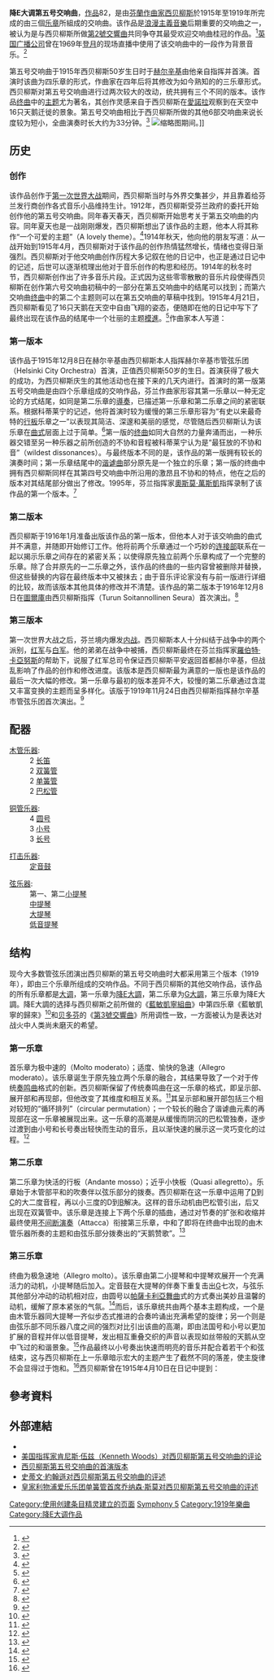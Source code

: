 {{NoteTA
|G1=音乐
|T=zh-cn:第五号交响曲 (西贝柳斯);zh-tw:第五號交響曲 (西貝流士);zh-hk:第五號交響曲 (西貝流士);zh-mo:第五號交響曲 (西貝流士)
}}

'''降E大调第五号交响曲'''，[[作品號|作品]]82，是由[[芬蘭|芬蘭]][[作曲家|作曲家]][[西贝柳斯|西贝柳斯]]於1915年至1919年所完成的由三個[[乐章|乐章]]所組成的交响曲。该作品是[[浪漫主義音樂|浪漫主義音樂]]后期重要的交响曲之一，被认为是与西贝柳斯所做[[第2號交響曲_(西貝柳斯)|第2號交響曲]]共同争夺其最受欢迎交响曲桂冠的作品。<ref>{{cite news |author1=BBC Music Magazine |title=Top 5 Sibelius works |url=https://www.classical-music.com/features/articles/top-5-sibelius-works/ |accessdate=2021-02-27 |work=Classical-music |date=December 8, 2015 at 1:16 pm}}</ref>[[英国广播公司|英国广播公司]]曾在1969年[[阿波羅11號|登月]]的现场直播中使用了该交响曲中的一段作为背景音乐。<ref>{{cite web |author1=ALBERT EHRNROOTH |title=WAS SIBELIUS A FOLKIE? |url=https://www.acge.net/was-sibelius-a-folkie/ |website=acge.net |accessdate=2021-04-17}}</ref>

第五号交响曲于1915年西贝柳斯50岁生日时于[[赫尔辛基|赫尔辛基]]由他亲自指挥并首演。首演时该曲为四乐章的形式，作曲家在四年后将其修改为如今熟知的的三乐章形式。西贝柳斯对第五号交响曲进行过两次较大的改动，统共拥有三个不同的版本。该作品[[终曲|终曲]]中的[[主题_(音乐)|主题]]尤为著名，其创作灵感来自于西贝柳斯在[[愛諾拉|愛諾拉]]观察到在天空中16只天鹅迁徙的景象。第五号交响曲相比于西贝柳斯所做的其他6部交响曲来说长度较为短小，全曲演奏时长大约为33分钟。<ref>{{cite news |author1=Andrew Clements |title=Sibelius: where to start with his music |url=https://www.theguardian.com/music/2020/sep/09/sibelius-where-to-start-with-his-music |accessdate=2021-02-27 |work=The Guardian |date=Wed 9 Sep 2020 07.01 EDT}}</ref>
[[File:Sibelius.gif|缩略图]]期间。]]

== 历史 ==
=== 创作 ===
该作品创作于[[第一次世界大战|第一次世界大战]]期间，西贝柳斯当时与外界交集甚少，并且靠着给芬兰发行商创作各式音乐小品维持生计。1912年，西贝柳斯受芬兰政府的委托开始创作他的第五号交响曲。同年春天春天，西贝柳斯开始思考关于第五交响曲的内容。同年夏天也是一战刚刚爆发，西贝柳斯想出了该作品的主题，他本人将其称作“一个可爱的主题”（A lovely theme）。<ref>{{cite news |author1=Jeff Counts |title=SIBELIUS – SYMPHONY NO. 5 IN E-FLAT MAJOR, OP. 82 |url=https://utahsymphony.org/explore/2013/10/sibelius-symphony-no-5-in-e-flat-major-op-82/ |accessdate=2021-03-16 |work=Utah Symphony |date=25 OCT 2013}}</ref>1914年秋天，他向他的朋友写道：{{cquote|“我遇见了另一种痛苦，但我已然可以分辨出我将要登上的那座山峦。我遇见上帝正在打开他的大门，我遇见他的乐团正演奏着第五交响曲！”|西貝流士给他朋友阿克塞尔·卡佩兰的信}}从一战开始到1915年4月，西贝柳斯对于该作品的创作热情猛然增长，情绪也变得日渐强烈。西贝柳斯对于他交响曲创作历程大多记叙在他的日记中，也正是通过日记中的记述，后世可以逐渐梳理出他对于音乐创作的构思和经历。1914年的秋冬时节，西贝柳斯创作出了许多音乐片段。正式因为这些零零散散的音乐片段使得西贝柳斯在创作第六号交响曲初稿中的一部分在第五交响曲中的结尾可以找到；而第六交响曲[[终曲|终曲]]中的第二个主题则可以在第五交响曲的草稿中找到。1915年4月21日，西贝柳斯看见了16只天鹅在天空中自由飞翔的姿态，便随即在他的日记中写下了最终出现在该作品的结尾中一个壮丽的主题[[模進|模進]]。<ref>{{cite web |title=SCHUMANN & SIBELIUS |url=https://www.dso.org/events-and-tickets/events/2122-spring/schumann-and-sibelius |website=Detroit Symphony Orchestra |accessdate=2021-03-16}}</ref>作曲家本人写道：{{cquote|“今日十时至十一时，我望见那十六只天鹅，我一生中最伟大的经历之一！上帝啊，多美啊！”|西貝流士日记的记叙}}

=== 第一版本 ===
该作品于1915年12月8日在赫尔辛基由西贝柳斯本人指挥赫尔辛基市管弦乐团（Helsinki City Orchestra）首演，正值西贝柳斯50岁的生日。首演获得了极大的成功，为西贝柳斯庆生的其他活动也在接下来的几天内进行。首演时的第一版第五号交响曲是由四个乐章组成的交响作品，芬兰作曲家{{link-fi|奥托·科蒂莱宁|Otto Kotilainen}}形容其第一乐章以一种无定论的方式结尾，如同是第二乐章的[[導奏|導奏]]，已描述第一乐章和第二乐章之间的紧密联系。根据科蒂莱宁的记述，他将首演时较为缓慢的第三乐章形容为“有史以来最奇特的[[行板|行板]]乐章之一”以表现其简洁、深邃和美丽的感觉，尽管随后西贝柳斯认为该乐章在[[音樂形式|曲式]]层面上过于简单。<ref>{{cite web |author1=Ronald Comber |title=Program Notes::Sibelius Symphony No. 5 |url=https://victoriasymphony.ca/program-notessibelius-symphony-no-5/ |website=Victoria Symphony |accessdate=2021-03-16}}</ref>第一版的[[终曲|终曲]]如同大自然的力量奔涌而出，一种乐器交错至另一种乐器之前所创造的不协和音程被科蒂莱宁认为是“最狂放的不协和音”（wildest dissonances）。与最终版本不同的是，该作品的第一版拥有较长的演奏时间；第一乐章结尾中的[[谐谑曲|谐谑曲]]部分原先是一个独立的乐章；第一版的终曲中拥有西贝柳斯同样在其第四号交响曲中所沿用的激昂且不协和的特点，他在之后的版本对其结尾部分做出了修改。1995年，芬兰指挥家[[奧斯莫·萬斯凱|奧斯莫·萬斯凱]]指挥{{link-en|拉蒂交响乐团|Lahti Symphony Orchestra}}录制了该作品的第一个版本。<ref>{{cite web |title=Fifth symphony op. 82 (1915-1919) |url=http://www.sibelius.fi/english/musiikki/ork_sinf_05.htm |website=Sibelius.fi |accessdate=2021-03-16}}</ref>

=== 第二版本 ===
西贝柳斯于1916年1月准备出版该作品的第一版本，但他本人对于该交响曲的曲式并不满意，并随即开始修订工作。他将前两个乐章通过一个巧妙的[[连接部|连接部]]联系在一起以揭示乐章之间存在的紧密关系；以使得原先独立前两个乐章构成了一个完整的乐章。除了合并原先的一二乐章之外，该作品的终曲的一些内容曾被删除并替换，但这些替换的内容在最终版本中又被抹去；由于音乐评论家没有与前一版进行详细的比较，故而该版本其他具体的修改并不清楚。该作品的第二版本于1916年12月8日在[[圖爾庫|圖爾庫]]由西贝柳斯指挥{{link-en|圖爾庫音乐协会乐团|Turku Philharmonic Orchestra}}（Turun Soitannollinen Seura）首次演出。<ref>{{cite news |author1=Paul Schiavo |title=JEAN SIBELIUS, Symphony No. 5 in E-flat major, Op. 82 |url=https://www.seattlesymphony.org/~/media/files/notes/sibeliussymphony5.pdf |accessdate=2021-03-16 |work=Seattle Symphony |date=2015}}</ref>

=== 第三版本 ===
第一次世界大战之后，芬兰境内爆发[[芬蘭內戰|内战]]。西贝柳斯本人十分纠结于战争中的两个派别，[[芬蘭社會主義工人共和國|红军]]与[[芬蘭王國|白军]]。他的弟弟{{link-en|克里斯蒂安·西贝柳斯|Christian Sibelius}}在战争中被捕，西贝柳斯最终在芬兰指挥家[[羅伯特·卡亞努斯|羅伯特·卡亞努斯]]的帮助下，说服了红军总司令{{link-en|埃罗·哈帕莱宁|Eero Haapalainen}}保证西贝柳斯平安返回首都赫尔辛基，但战乱影响了作品的创作和修改进度。该版本是西贝柳斯最为满意的一版也是该作品的最后一次大幅的修改。第一乐章与最初的版本差异不大，较慢的第二乐章通过含混又丰富变换的主题而呈多样化。该版于1919年11月24日由西贝柳斯指挥赫尔辛基市管弦乐团首次演出。<ref>{{cite news |author1=Elizabeth Schwartz |title=Sibelius’ Fifth Symphony |url=https://www.orsymphony.org/concerts-tickets/program-notes/1718/sibelius-fifth-symphony/ |accessdate=2021-03-16 |work=Oregon Symphony |date=2018}}</ref>

== 配器 ==
{{col-begin}}
{{col-break}}
{{col-break}}
{{col-break}}
;[[木管乐器|木管乐器]]:
:2 [[长笛|长笛]]
:2 [[双簧管|双簧管]]
:2 [[单簧管|单簧管]]
:2 [[巴松管|巴松管]]
{{col-break}}
;[[铜管乐器|铜管乐器]]:
:4 [[圆号|圆号]]
:3 [[小号|小号]]
:3 [[长号|长号]]
{{col-break}}
;[[打击乐器|打击乐器]]:
:[[定音鼓|定音鼓]]
{{col-break}}
;[[弦乐器|弦乐器]]:
:第一、第二[[小提琴|小提琴]]
:[[中提琴|中提琴]]
:[[大提琴|大提琴]]
:[[低音提琴|低音提琴]]
{{col-end}}

== 结构 ==
现今大多数管弦乐团演出西贝柳斯的第五号交响曲时大都采用第三个版本（1919年），即由三个乐章所组成的交响作品。不同于西贝柳斯的其他交响作品，该作品的所有乐章都是[[大调|大调]]，第一乐章为[[降E大調|降E大調]]，第二乐章为[[G大調|G大調]]，第三乐章为降E大調。降E大調的选择与西贝柳斯之前所做的《[[藍敏凱寧組曲|藍敏凱寧組曲]]》中第四乐章《藍敏凱寧的歸來》<ref>{{cite web |author1=Stephen Johnson |title=Sibelius Lemminkaïnen Legends, Op 22 |url=https://www.gramophone.co.uk/review/sibelius-lemminka%C3%AFnen-legends-op-22 |website=Gramophone |accessdate=2021-03-15}}</ref>和[[贝多芬|贝多芬]]的《[[第3號交響曲_(貝多芬)|第3號交響曲]]》所用调性一致，一方面被认为是表达对战火中人类尚未磨灭的希望。

=== 第一乐章 ===
首乐章为极中速的（Molto moderato）；适度、愉快的急速（Allegro moderato）。该乐章诞生于原先独立两个乐章的融合，其结果导致了一个对于传统[[奏鸣曲|奏鸣曲]]格式的创新。西贝柳斯保留了传统奏鸣曲在这一乐章的格式，即呈示部、展开部和再现部，但他改变了其维度和相互关系。<ref>{{cite news |author1=Timothy Judd |title=Nordic Spin: Sibelius’ Fifth Symphony |url=https://thelistenersclub.com/2014/09/03/nordic-spin-sibelius-fifth-symphony/ |accessdate=2021-03-16 |work=The Listener's Club |date=September 3, 2014}}</ref>其呈示部和展开部包括三个相对较短的“循环排列”（circular permutation）；一个较长的融合了谐谑曲元素的再现部在这一乐章被展现出来。这一乐章的高潮是从缓慢而阴沉的巴松管独奏，逐步过渡到由小号和长号奏出轻快而生动的音乐，且以渐快速的{{link-en|紧接段|Stretto}}展示这一灵巧变化的过程。<ref>{{cite web |author1=Dr. Ilkka Oramo |title=Symphony No. 5, Jean Sibelius |url=https://www.laphil.com/musicdb/pieces/4011/symphony-no-5 |website=LA Phil |accessdate=2021-03-15}}</ref>

=== 第二乐章 ===
第二乐章为快活的行板（Andante mosso）；近乎小快板（Quasi allegretto）。乐章始于木管部平和的吹奏伴以弦乐部分的拨奏。西贝柳斯在这一乐章中运用了[[D_(音名)|D]]到[[C_(音名)|C]]的大二度音程，再以小三度的D到[[B_(音名)|B]]解决。这样的音乐动机由巴松管引出，后又出现在双簧管中。该乐章是连接上下两个乐章的插曲，通过对节奏的扩张和收缩并最终使用[[不间断演奏|不间断演奏]]（Attacca）衔接第三乐章，中和了即将在终曲中出现的由木管乐器所奏的主题和由弦乐部分拨奏出的“天鹅赞歌”。<ref>{{cite web |author1=Christian Baldini |title=SIBELIUS: SYMPHONY NO. 5 |url=https://arts.ucdavis.edu/post/sibelius-symphony-no-5 |website=UC Davis |accessdate=2021-03-16}}</ref>

=== 第三乐章 ===
终曲为极急速地（Allegro molto）。该乐章由第二小提琴和中提琴欢展开一个充满活力的动机，小提琴随后加入。定音鼓在大提琴的伴奏下重复击出[[G_(音名)|G]]七次，与弦乐其他部分冲动的动机相对应，由圆号以[[帕薩卡利亞舞曲|帕薩卡利亞舞曲]]式的方式奏出美妙且温馨的动机，缓解了原本紧张的气氛。<ref>{{cite web |author1=肖龙 |title=北国之声：西贝柳斯评述 |url=http://www.chncpa.org/subsite/NCPAO2015-16/news_detail-xblsps.html |website=国家大剧院 |accessdate=2021-03-15}}</ref>而后，该乐章统共由两个基本主题构成，一个是由木管乐器同大提琴一齐似步态式推进的合奏吟诵出充满希望的旋律；另一个则是由弦乐部不同乐器八度之间的强烈对比引出该曲的高潮，即由法国号和小号以更加扩展的音程并伴以低音提琴，发出相互重叠交织的声音以表现如丝带般的天鹅从空中飞过的和谐景象。<ref>{{cite web |author1=Stephen Johnson |title=Symphony No 5 in E flat major, Op 82 |url=https://www.hyperion-records.co.uk/dw.asp?dc=W19720_311675 |website=Hyperion |accessdate=2021-03-16}}</ref>作品最终以小号奏出快速而明亮的音乐并配合着若干个和弦结束，这与西贝柳斯在上一乐章暗示宏大的主题产生了截然不同的落差，使主旋律不会显得过于饱和。<ref>{{cite news |title=Sibelius’ Fifth Symphony: A Pioneering Masterpiece |url=https://www.njsymphony.org/news/detail/sibelius-fifth-symphony-a-pioneering-masterpiece |accessdate=2021-03-16 |work=New Jersey Symphony |date=Apr 30, 2018}}</ref>西贝柳斯曾在1915年4月10日在日记中提到：{{cquote|“同交响乐共处的夜晚。对主题的安排和布置是对交响曲本身是否能营造出神秘和魅力的关键。好像天父从天堂把一块块马赛克图案扔下来，要我还原这幅美丽画卷从前的模样。”|西贝柳斯日记的记述}}

== 參考資料 ==
{{Reflist|2}}

== 外部連結 ==
{{Portal|古典音乐}}
* {{IMSLP|work=Symphony No.5, Op.82 (Sibelius, Jean)}}
* [https://kennethwoods.net/blog1/2006/09/08/sibelius-and-mahler-part-ii-really-just-the-first-movement-of-sibelius-5/comment-page-1/ 美国指挥家肯尼斯·伍兹（Kenneth Woods）对西贝柳斯第五号交响曲的评论]
* [https://www.youtube.com/watch?v=b4XuOPgHC9Y 西贝柳斯第五号交响曲的首演版本]
* [https://www.bbc.co.uk/programmes/p00j0dgh 史蒂文·約翰遜对西贝柳斯第五号交响曲的评述]
* [https://www.jonathansmalloboe.com/writings/2018/1/2/sibeliuss-5th-symphony 皇家利物浦爱乐乐团单簧管首席乔纳森·斯莫对西贝柳斯第五号交响曲的评述]

[[Category:使用创建条目精灵建立的页面|Category:使用创建条目精灵建立的页面]]
[[Category:西贝柳斯交响曲|Symphony 5]]
[[Category:1919年樂曲|Category:1919年樂曲]]
[[Category:降E大调作品|Category:降E大调作品]]